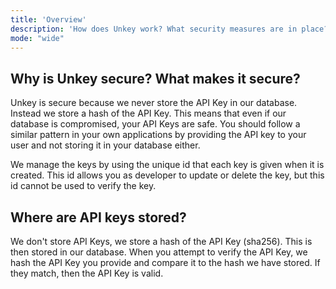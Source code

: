 ```yaml
---
title: 'Overview'
description: 'How does Unkey work? What security measures are in place?'
mode: "wide"
---
```


## Why is Unkey secure? What makes it secure?

Unkey is secure because we never store the API Key in our database. Instead we store a hash of the API Key. This means that even if our database is compromised, your API Keys are safe. You should follow a similar pattern in your own applications by providing the API key to your user and not storing it in your database either.

We manage the keys by using the unique id that each key is given when it is created. This id allows you as developer to update or delete the key, but this id cannot be used to verify the key.

## Where are API keys stored?

We don't store API Keys, we store a hash of the API Key (sha256). This is then stored in our database. When you attempt to verify the API Key, we hash the API Key you provide and compare it to the hash we have stored. If they match, then the API Key is valid.
